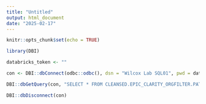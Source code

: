 ---
title: "Untitled"
output: html_document
date: "2025-02-17"
---

```{r setup, include=FALSE}
knitr::opts_chunk$set(echo = TRUE)

library(DBI)

databricks_token <- ""
```

```{r}
con <- DBI::dbConnect(odbc::odbc(), dsn = "Wilcox Lab SQL01", pwd = databricks_token)

DBI::dbGetQuery(con, "SELECT * FROM CLEANSED.EPIC_CLARITY_ORGFILTER.PATIENT LIMIT 3;")

DBI::dbDisconnect(con)
```
